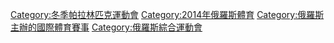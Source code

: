 {{Commonscat|2014 Winter Paralympics}}

[[Category:冬季帕拉林匹克運動會|Category:冬季帕拉林匹克運動會]]
[[Category:2014年俄羅斯體育|Category:2014年俄羅斯體育]]
[[Category:俄羅斯主辦的國際體育賽事|Category:俄羅斯主辦的國際體育賽事]]
[[Category:俄羅斯綜合運動會|Category:俄羅斯綜合運動會]]
